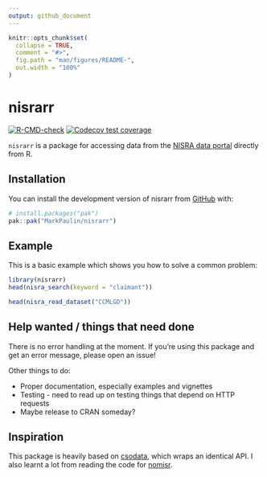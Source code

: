 ```yaml
---
output: github_document
---
```


<!-- README.md is generated from README.Rmd. Please edit that file -->

```r
knitr::opts_chunk$set(
  collapse = TRUE,
  comment = "#>",
  fig.path = "man/figures/README-",
  out.width = "100%"
)
```

# nisrarr

<!-- badges: start -->
[![R-CMD-check](https://github.com/MarkPaulin/nisrarr/actions/workflows/R-CMD-check.yaml/badge.svg)](https://github.com/MarkPaulin/nisrarr/actions/workflows/R-CMD-check.yaml)
[![Codecov test coverage](https://codecov.io/gh/MarkPaulin/nisrarr/graph/badge.svg)](https://app.codecov.io/gh/MarkPaulin/nisrarr)
<!-- badges: end -->

`nisrarr` is a package for accessing data from the [NISRA data portal](https://data.nisra.gov.uk) directly from R.

## Installation

You can install the development version of nisrarr from [GitHub](https://github.com/) with:

``` r
# install.packages("pak")
pak::pak("MarkPaulin/nisrarr")
```

## Example

This is a basic example which shows you how to solve a common problem:

``` r
library(nisrarr)
head(nisra_search(keyword = "claimant"))
```

``` r
head(nisra_read_dataset("CCMLGD"))
```

## Help wanted / things that need done

There is no error handling at the moment. If you're using this package and get an error message, please open an issue!

Other things to do:

- Proper documentation, especially examples and vignettes
- Testing - need to read up on testing things that depend on HTTP requests
- Maybe release to CRAN someday?

## Inspiration

This package is heavily based on [csodata](https://github.com/CSOIreland/csodata), which wraps an identical API. I also learnt a lot from reading the code for [nomisr](https://github.com/ropensci/nomisr).
